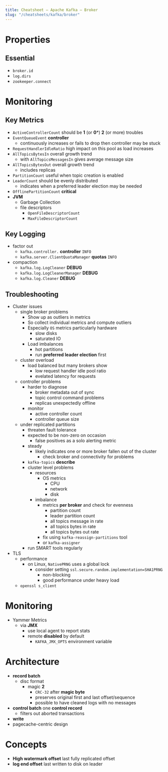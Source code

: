 ```yaml
---
title: Cheatsheet – Apache Kafka – Broker
slug: "/cheatsheets/kafka/broker"
---
```


# Properties
## Essential
 * ```broker.id```
 * ```log.dirs```
 * ```zookeeper.connect```

# Monitoring

## Key Metrics
 * ```ActiveControllerCount``` should be **1** (or **0***) **2** (or more) troubles
 * ```EventQueueEvent``` **controller**
    * continuously increases or fails to drop then controller may be stuck
 * ```RequestHandlerIdleRatio``` high impact on this pool as load increases
 * ```AllTopicsBytesIn``` overall growth trend
    * with ```AllTopicsMessagesIn``` gives average message size
 * ```AllTopicsBytesOut``` overall growth trend
    * includes replicas
 * ```PartitionCount``` useful when topic creation is enabled
 * ```LeaderCount``` should be evenly distributed
    * indicates when a preferred leader election may be needed
 * ```OfflinePartitionCount``` **critical**
 * **JVM**
    * Garbage Collection
    * file descriptors
        * ```OpenFileDescriptorCount```
        * ```MaxFileDescriptorCount```

## Key Logging
 * factor out
    * ```kafka.controller.``` **controller** ```INFO```
    * ```kafka.server.ClientQuotaManager``` **quotas** ```INFO```
 * compaction
    * ```kafka.log.LogCleaner``` **DEBUG**
    * ```kafka.log.LogCleanerManager``` **DEBUG**
    * ```kafka.log.Cleaner``` **DEBUG**

## Troubleshooting

 * Cluster issues
    * single broker problems
        * Show up as outliers in metrics
        * So collect individual metrics and compute outliers
        * Especially ```OS``` metrics particularly hardware
            * slow disks
            * saturated IO
        * Load imbalances
            * hot partitions
            * run **preferred leader election** first
    * cluster overload
        * load balanced but many brokers show
            * low request handler idle pool ratio
            * evelated latency for requests
    * controller problems
        * harder to diagnose
            * broker metadata out of sync
            * topic control command problems
            * replicas unexpectedly offline
        * monitor
            * active controller count
            * controller queue size
    * under replicated partitions
        * threaten fault tolerance
        * expected to be non-zero on occasion
            * false positives as a solo alerting metric
        * steady
            * likely indicates one or more broker fallen out of the cluster
                * check broker and connectivity for problems
        * ```kafka-topics``` **describe**
        * cluster level problems
            * resources
                * OS metrics
                    * CPU
                    * network
                    * disk
            * imbalance
                * metrics **per broker** and check for evenness
                    * partition count
                    * leader partition count
                    * all topics message in rate
                    * all topics bytes in rate
                    * all topics bytes out rate
                * fix using ```kafka-reassign-partitions``` tool
                * or ```kafka-assigner```
        * run SMART tools regularly
 * TLS
    * performance
        * on Linux, ```NativePRNG``` uses a global lock
            * consider setting ```ssl.secure.random.implementation=SHA1PRNG```
                * non-blocking
                * good performance under heavy load
    * ```openssl s_client```


# Monitoring
 * Yammer Metrics
    * via **JMX**
        * use local agent to report stats
        * remote **disabled** by default
            * ```KAFKA_JMX_OPTS``` environment variable

# Architecture
 * **record batch**
    * disc format
        * magic **2**
            * ```CRC-32``` after **magic byte**
            * preserves original first and last offset/sequence
            * possible to have cleaned logs with no messages
 * **control batch** one **control record**
    * filters out aborted transactions
 * **write**
 * pagecache-centric design

# Concepts
 * **High watermark offset** last fully replicated offset
 * **log end offset** last written to disk on leader